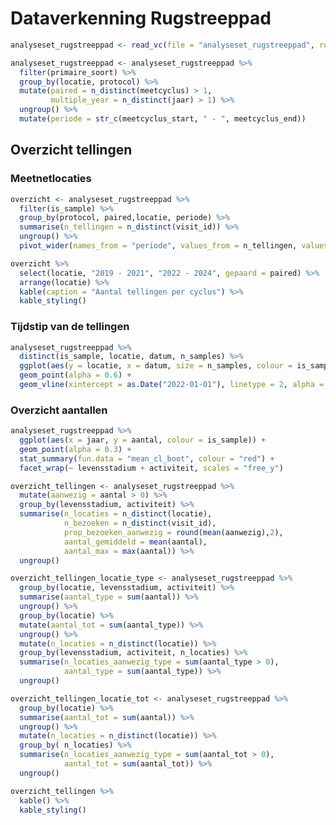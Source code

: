 # Dataverkenning Rugstreeppad

```r

analyseset_rugstreeppad <- read_vc(file = "analyseset_rugstreeppad", root = "../output/analyseset")

analyseset_rugstreeppad <- analyseset_rugstreeppad %>%
  filter(primaire_soort) %>%
  group_by(locatie, protocol) %>%
  mutate(paired = n_distinct(meetcyclus) > 1,
         multiple_year = n_distinct(jaar) > 1) %>%
  ungroup() %>%
  mutate(periode = str_c(meetcyclus_start, " - ", meetcyclus_end))
```

## Overzicht tellingen

### Meetnetlocaties

```r
overzicht <- analyseset_rugstreeppad %>%
  filter(is_sample) %>%
  group_by(protocol, paired,locatie, periode) %>%
  summarise(n_tellingen = n_distinct(visit_id)) %>%
  ungroup() %>%
  pivot_wider(names_from = "periode", values_from = n_tellingen, values_fill = 0)

```

```r
overzicht %>%
  select(locatie, "2019 - 2021", "2022 - 2024", gepaard = paired) %>%
  arrange(locatie) %>%
  kable(caption = "Aantal tellingen per cyclus") %>%
  kable_styling() 
```


### Tijdstip van de tellingen



```r

analyseset_rugstreeppad %>%
  distinct(is_sample, locatie, datum, n_samples) %>%
  ggplot(aes(y = locatie, x = datum, size = n_samples, colour = is_sample)) +
  geom_point(alpha = 0.6) +
  geom_vline(xintercept = as.Date("2022-01-01"), linetype = 2, alpha = 0.5)
```



### Overzicht aantallen

```r
analyseset_rugstreeppad %>%
  ggplot(aes(x = jaar, y = aantal, colour = is_sample)) +
  geom_point(alpha = 0.3) +
  stat_summary(fun.data = "mean_cl_boot", colour = "red") +
  facet_wrap(~ levensstadium + activiteit, scales = "free_y")
```

```r
overzicht_tellingen <- analyseset_rugstreeppad %>%
  mutate(aanwezig = aantal > 0) %>%
  group_by(levensstadium, activiteit) %>%
  summarise(n_locaties = n_distinct(locatie),
            n_bezoeken = n_distinct(visit_id),
            prop_bezoeken_aanwezig = round(mean(aanwezig),2),
            aantal_gemiddeld = mean(aantal),
            aantal_max = max(aantal)) %>%
  ungroup()

overzicht_tellingen_locatie_type <- analyseset_rugstreeppad %>%
  group_by(locatie, levensstadium, activiteit) %>%
  summarise(aantal_type = sum(aantal)) %>%
  ungroup() %>%
  group_by(locatie) %>%
  mutate(aantal_tot = sum(aantal_type)) %>%
  ungroup() %>%
  mutate(n_locaties = n_distinct(locatie)) %>%
  group_by(levensstadium, activiteit, n_locaties) %>%
  summarise(n_locaties_aanwezig_type = sum(aantal_type > 0),
            aantal_type = sum(aantal_type)) %>%
  ungroup()

overzicht_tellingen_locatie_tot <- analyseset_rugstreeppad %>%
  group_by(locatie) %>%
  summarise(aantal_tot = sum(aantal)) %>%
  ungroup() %>%
  mutate(n_locaties = n_distinct(locatie)) %>%
  group_by( n_locaties) %>%
  summarise(n_locaties_aanwezig_type = sum(aantal_tot > 0),
            aantal_tot = sum(aantal_tot)) %>%
  ungroup()

overzicht_tellingen %>%
  kable() %>%
  kable_styling()
```


